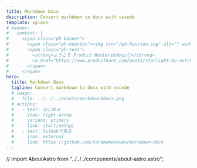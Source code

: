 ```yaml
---
title: Markdown Docx
description: Convert markdown to docx with vscode
template: splash
# banner:
#   content: |
#     <span class="ph-banner">
#       <span class="ph-houston"><img src="/ph-houston.svg" alt="" width="72" height="72"/></span>
#       <span class="ph-text">
#         <strong>ようこそ Product Hunters&nbsp;👋</strong>
#         <a href="https://www.producthunt.com/posts/starlight-by-astro">ただいまライブ中!</a>
#       </span>
#     </span>
hero:
  title: Markdown Docx
  tagline: Convert markdown to docx with vscode
  # image:
  #   file: ../../../assets/markdown2docx.png
  # actions:
  #   - text: はじめる
  #     icon: right-arrow
  #     variant: primary
  #     link: start/setup/
  #   - text: GitHubで見る
  #     icon: external
  #     link: https://github.com/toramameseven/markdown-docx
---
```


// import AboutAstro from "../../../components/about-astro.astro";

<CardGrid stagger>
  <LinkCard
    title="Install"
    description="Install markdown-docx extension"
    href="start/setup/"
  />
</CardGrid>

